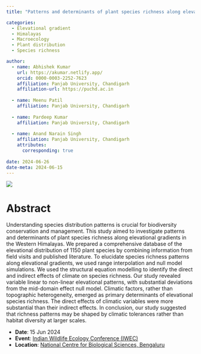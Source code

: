 ```yaml
---
title: "Patterns and determinants of plant species richness along elevational gradient in Western Himalayas"

categories: 
  - Elevational gradient
  - Himalayas
  - Macroecology
  - Plant distribution
  - Species richness

author:
  - name: Abhishek Kumar
    url: https://akumar.netlify.app/
    orcid: 0000-0003-2252-7623
    affiliation: Panjab University, Chandigarh
    affiliation-url: https://puchd.ac.in
    
  - name: Meenu Patil
    affiliation: Panjab University, Chandigarh
    
  - name: Pardeep Kumar
    affiliation: Panjab University, Chandigarh
    
  - name: Anand Narain Singh
    affiliation: Panjab University, Chandigarh
    attributes: 
      corresponding: true
      
date: 2024-06-26
date-meta: 2024-06-15
---
```


![](thumbnail.jpg)

# Abstract

Understanding species distribution patterns is crucial for biodiversity conservation and management. This study aimed to investigate patterns and determinants of plant species richness along elevational gradients in the Western Himalayas. We prepared a comprehensive database of the elevational distribution of 1150 plant species by combining information from field visits and published literature. To elucidate species richness patterns along elevational gradients, we used range interpolation and null model simulations. We used the structural equation modelling to identify the direct and indirect effects of climate on species richness. Our study revealed variable linear to non-linear elevational patterns, with substantial deviations from the mid-domain effect null model. Climatic factors, rather than topographic heterogeneity, emerged as primary determinants of elevational species richness. The direct effects of climatic variables were more substantial than their indirect effects. In conclusion, our study suggested that richness patterns may be shaped by climatic tolerances rather than habitat diversity at larger scales.

- **Date**: 15 Jun 2024
- **Event**: [Indian Wildlife Ecology Conference (IWEC)](https://iwecindia.in/)
- **Location**: [National Centre for Biological Sciences, Bengaluru](https://www.ncbs.res.in/)